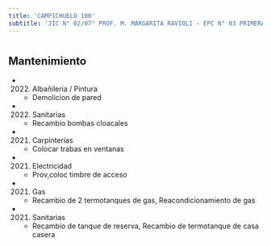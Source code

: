 ```yaml
---
title: 'CAMPICHUELO 100'
subtitle: 'JIC N° 02/07° PROF. M. MARGARITA RAVIOLI - EPC N° 03 PRIMERA JUNTA'
---
```


#


## Mantenimiento

*  (2022) Albañileria / Pintura 
    + Demolicion de pared

*  (2022) Sanitarias 
    + Recambio bombas cloacales

*  (2021) Carpinterías 
    + Colocar trabas en ventanas

*  (2021) Electricidad 
    + Prov,coloc timbre de acceso

*  (2021) Gas 
    + Recambio de 2 termotanques de gas, Reacondicionamiento de gas

*  (2021) Sanitarias 
    + Recambio de tanque de reserva, Recambio de termotanque de casa casera



